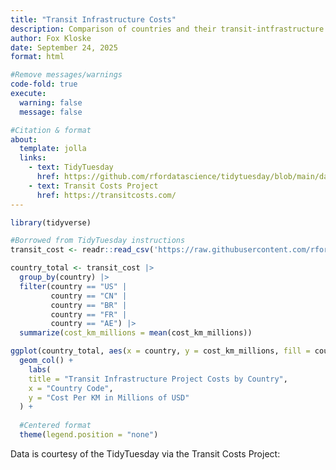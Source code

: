 ```yaml
---
title: "Transit Infrastructure Costs"
description: Comparison of countries and their transit-intfrastructure costs.
author: Fox Kloske
date: September 24, 2025
format: html

#Remove messages/warnings
code-fold: true
execute: 
  warning: false
  message: false

#Citation & format 
about:
  template: jolla
  links:
    - text: TidyTuesday
      href: https://github.com/rfordatascience/tidytuesday/blob/main/data/2021/2021-01-05/readme.md
    - text: Transit Costs Project
      href: https://transitcosts.com/
---
```


```r
library(tidyverse)

#Borrowed from TidyTuesday instructions
transit_cost <- readr::read_csv('https://raw.githubusercontent.com/rfordatascience/tidytuesday/main/data/2021/2021-01-05/transit_cost.csv')

country_total <- transit_cost |>
  group_by(country) |>
  filter(country == "US" |
         country == "CN" |
         country == "BR" |
         country == "FR" |
         country == "AE") |>
  summarize(cost_km_millions = mean(cost_km_millions))

ggplot(country_total, aes(x = country, y = cost_km_millions, fill = country)) +
  geom_col() +
    labs(
    title = "Transit Infrastructure Project Costs by Country",
    x = "Country Code",
    y = "Cost Per KM in Millions of USD"
  ) +
  
  #Centered format
  theme(legend.position = "none")
```

Data is courtesy of the TidyTuesday via the Transit Costs Project:
